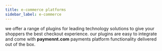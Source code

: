 ```yaml
---
title: e-commerce platforms
sidebar_label: e-commerce
---
```



we offer a range of plugins for leading technology solutions to give your shoppers the best checkout experience. our plugins are easy to integrate and come with **paymennt.com** payments platform functionality delivered out of the box.


<div class="row">
  <div class="col col--4">
    <Card
      image="/img/docs/integrate/ecomm/opencart.svg"
      link="/docs/payment/ecomm/opencart"
      action="OpenCart">
    </Card>
  </div>
  <div class="col col--4">
    <Card
      image="/img/docs/integrate/ecomm/shopify.svg"
      link="/docs/payment/ecomm/shopify"
      action="Shopify">
    </Card>
  </div>
  <div class="col col--4">
    <Card
      image="/img/docs/integrate/ecomm/woocommerce.svg"
      link="/docs/integrate/ecomm/woocommerce"
      action="WooCommerce">
    </Card>
  </div>

</div>
